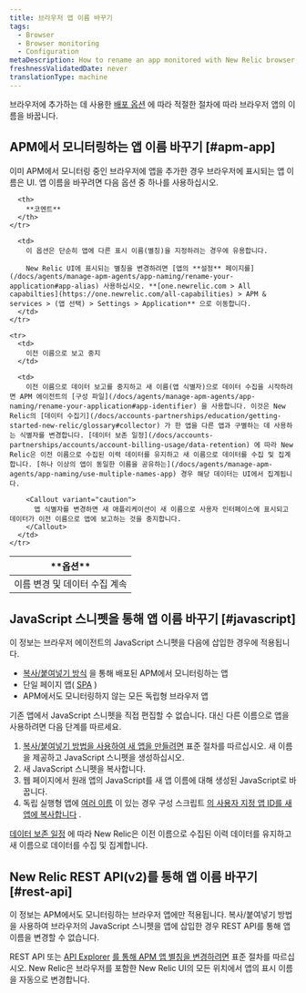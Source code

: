```yaml
---
title: 브라우저 앱 이름 바꾸기
tags:
  - Browser
  - Browser monitoring
  - Configuration
metaDescription: How to rename an app monitored with New Relic browser monitoring.
freshnessValidatedDate: never
translationType: machine
---
```


브라우저에 추가하는 데 사용한 [배포 옵션](/docs/browser/new-relic-browser/installation-configuration/add-apps-new-relic-browser) 에 따라 적절한 절차에 따라 브라우저 앱의 이름을 바꿉니다.

## APM에서 모니터링하는 앱 이름 바꾸기 [#apm-app]

이미 APM에서 모니터링 중인 브라우저에 앱을 추가한 경우 브라우저에 표시되는 앱 이름은 <InlinePopover type="apm"/>UI. 앱 이름을 바꾸려면 다음 옵션 중 하나를 사용하십시오.

<table>
  <thead>
    <tr>
      <th style={{ width: "200px" }}>
        **옵션**
      </th>

      <th>
        **코멘트**
      </th>
    </tr>
  </thead>

  <tbody>
    <tr>
      <td>
        이름 변경 및 데이터 수집 계속
      </td>

      <td>
        이 옵션은 단순히 앱에 다른 표시 이름(별칭)을 지정하려는 경우에 유용합니다.

        New Relic UI에 표시되는 별칭을 변경하려면 [앱의 **설정** 페이지를](/docs/agents/manage-apm-agents/app-naming/rename-your-application#app-alias) 사용하십시오. **[one.newrelic.com > All capabilties](https://one.newrelic.com/all-capabilities) > APM & services > (앱 선택) > Settings > Application** 으로 이동합니다.
      </td>
    </tr>

    <tr>
      <td>
        이전 이름으로 보고 중지
      </td>

      <td>
        이전 이름으로 데이터 보고를 중지하고 새 이름(앱 식별자)으로 데이터 수집을 시작하려면 APM 에이전트의 [구성 파일](/docs/agents/manage-apm-agents/app-naming/rename-your-application#app-identifier) 을 사용합니다. 이것은 New Relic의 [데이터 수집기](/docs/accounts-partnerships/education/getting-started-new-relic/glossary#collector) 가 한 앱을 다른 앱과 구별하는 데 사용하는 식별자를 변경합니다. [데이터 보존 일정](/docs/accounts-partnerships/accounts/account-billing-usage/data-retention) 에 따라 New Relic은 이전 이름으로 수집된 이력 데이터를 유지하고 새 이름으로 데이터를 수집 및 집계합니다. [하나 이상의 앱이 동일한 이름을 공유하는](/docs/agents/manage-apm-agents/app-naming/use-multiple-names-app) 경우 해당 데이터는 UI에서 집계됩니다.

        <Callout variant="caution">
          앱 식별자를 변경하면 새 애플리케이션이 새 이름으로 사용자 인터페이스에 표시되고 데이터가 이전 이름으로 앱에 보고하는 것을 중지합니다.
        </Callout>
      </td>
    </tr>
  </tbody>
</table>

## JavaScript 스니펫을 통해 앱 이름 바꾸기 [#javascript]

이 정보는 브라우저 에이전트의 JavaScript 스니펫을 다음에 삽입한 경우에 적용됩니다.

* [복사/붙여넣기 방식](/docs/browser/new-relic-browser/installation-configuration/add-apps-new-relic-browser#copy-paste-app) 을 통해 배포된 APM에서 모니터링하는 앱
* 단일 페이지 앱( [SPA](/docs/browser/single-page-app-monitoring/get-started/add-apps-single-page-app-monitoring) )
* APM에서도 모니터링하지 않는 모든 독립형 브라우저 앱

기존 앱에서 JavaScript 스니펫을 직접 편집할 수 없습니다. 대신 다른 이름으로 앱을 사용하려면 다음 단계를 따르세요.

1. [복사/붙여넣기 방법을 사용하여 새 앱을 만들려면](/docs/browser/new-relic-browser/installation-configuration/add-apps-new-relic-browser#copy-paste-app) 표준 절차를 따르십시오. 새 이름을 제공하고 JavaScript 스니펫을 생성하십시오.
2. 새 JavaScript 스니펫을 복사합니다.
3. 웹 페이지에서 원래 앱의 JavaScript를 새 앱 이름에 대해 생성된 JavaScript로 바꿉니다.
4. 독립 실행형 앱에 [여러 이름](/docs/agents/manage-apm-agents/app-naming/use-multiple-names-app) 이 있는 경우 구성 스크립트 [의 사용자 지정 앱 ID를 새 앱에 복사합니다](/docs/browser/new-relic-browser/installation-configuration/copy-browser-monitoring-license-key-app-id) .

[데이터 보존 일정](/docs/accounts-partnerships/accounts/account-billing-usage/data-retention) 에 따라 New Relic은 이전 이름으로 수집된 이력 데이터를 유지하고 새 이름으로 데이터를 수집 및 집계합니다.

## New Relic REST API(v2)를 통해 앱 이름 바꾸기 [#rest-api]

이 정보는 APM에서도 모니터링하는 브라우저 앱에만 적용됩니다. 복사/붙여넣기 방법을 사용하여 브라우저의 JavaScript 스니펫을 앱에 삽입한 경우 REST API를 통해 앱 이름을 변경할 수 없습니다.

REST API 또는 [API Explorer](https://rpm.newrelic.com/api/explore/applications/update) [를 통해 APM 앱 별칭을 변경하려면](/docs/apis/rest-api-v2/application-examples-v2/change-alias-your-application-v2) 표준 절차를 따르십시오. New Relic은 브라우저를 포함한 New Relic UI의 모든 위치에서 앱의 표시 이름을 자동으로 변경합니다.